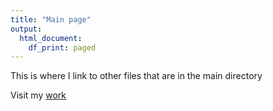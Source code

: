 ```yaml
---
title: "Main page"
output: 
  html_document:
    df_print: paged
---
```


This is where I link to other files that are in the main directory

Visit my [work](content/script.html)